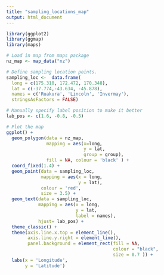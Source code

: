 ```yaml
---
title: "sampling_locations_map"
output: html_document
---
```


```r
library(ggplot2)
library(ggmap)
library(maps)
```

```r
# Load in map from maps package
nz_map <- map_data("nz")

# Define sampling location points. 
sampling_loc <-  data.frame(
  long = c(175.310, 172.472, 170.348),
  lat = c(-37.774,-43.634, -45.878),
  names = c('Ruakura', 'Lincoln', 'Invermay'),
  stringsAsFactors = FALSE)  

# Manually specify label position to make it better
lab_pos <- c(1.6, -0.8, -0.5)
```

```r
# Plot the map
ggplot() + 
  geom_polygon(data = nz_map, 
               mapping = aes(x=long, 
                             y = lat, 
                             group = group), 
               fill = NA, colour = 'black' ) + 
  coord_fixed(1.4) + 
  geom_point(data = sampling_loc, 
             mapping = aes(x = long, 
                           y = lat), 
             colour = 'red', 
             size = 3.5) +
  geom_text(data = sampling_loc, 
            mapping = aes(x = long, 
                          y = lat, 
                          label = names), 
            hjust= lab_pos) +
  theme_classic() + 
  theme(axis.line.x.top = element_line(), 
        axis.line.y.right = element_line(), 
        panel.background = element_rect(fill = NA, 
                                        colour = "black", 
                                        size = 0.7 )) +
  labs(x = 'Longitude', 
       y = 'Latitude')

```

